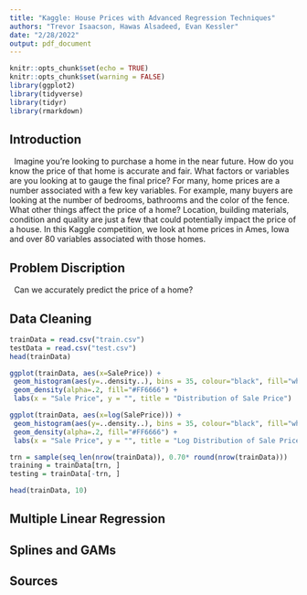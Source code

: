 ```yaml
---
title: "Kaggle: House Prices with Advanced Regression Techniques"
authors: "Trevor Isaacson, Hawas Alsadeed, Evan Kessler"
date: "2/28/2022"
output: pdf_document
---
```


```r
knitr::opts_chunk$set(echo = TRUE)
knitr::opts_chunk$set(warning = FALSE)
library(ggplot2)
library(tidyverse)
library(tidyr)
library(rmarkdown)
```


## Introduction
|   Imagine you're looking to purchase a home in the near future.  How do you know the price of that home is accurate and fair.  What factors or variables are you looking at to gauge the final price?  For many, home prices are a number associated with a few key variables.  For example, many buyers are looking at the number of bedrooms, bathrooms and the color of the fence.  What other things affect the price of a home?  Location, building materials, condition and quality are just a few that could potentially impact the price of a house.  In this Kaggle competition, we look at home prices in Ames, Iowa and over 80 variables associated with those homes.  





## Problem Discription
|   Can we accurately predict the price of a home?  




## Data Cleaning
```r
trainData = read.csv("train.csv")
testData = read.csv("test.csv")
head(trainData)
```

```r
ggplot(trainData, aes(x=SalePrice)) + 
 geom_histogram(aes(y=..density..), bins = 35, colour="black", fill="white") +
 geom_density(alpha=.2, fill="#FF6666") + 
 labs(x = "Sale Price", y = "", title = "Distribution of Sale Price")

ggplot(trainData, aes(x=log(SalePrice))) + 
 geom_histogram(aes(y=..density..), bins = 35, colour="black", fill="white") +
 geom_density(alpha=.2, fill="#FF6666") + 
 labs(x = "Sale Price", y = "", title = "Log Distribution of Sale Price")
```

```r
trn = sample(seq_len(nrow(trainData)), 0.70* round(nrow(trainData)))
training = trainData[trn, ]
testing = trainData[-trn, ]

head(trainData, 10)
```


## Multiple Linear Regression






## Splines and GAMs



















## Sources





